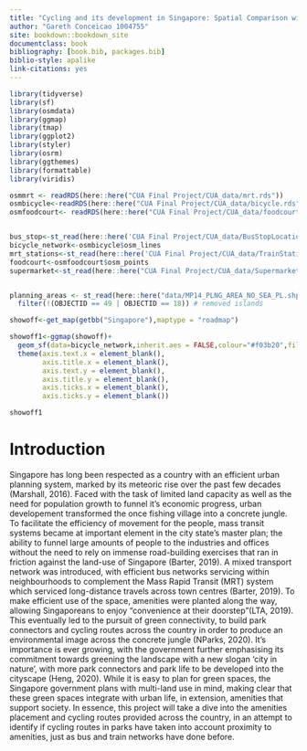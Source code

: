 ```yaml
--- 
title: "Cycling and its development in Singapore: Spatial Comparison with MRTs and Buses with respect to amenities"
author: "Gareth Conceicao 1004755"
site: bookdown::bookdown_site
documentclass: book
bibliography: [book.bib, packages.bib]
biblio-style: apalike
link-citations: yes
---
```

```r
library(tidyverse)
library(sf)
library(osmdata)
library(ggmap)
library(tmap)
library(ggplot2)
library(styler)
library(osrm)
library(ggthemes)
library(formattable)
library(viridis)

osmmrt <- readRDS(here::here("CUA Final Project/CUA_data/mrt.rds"))
osmbicycle<-readRDS(here::here("CUA Final Project/CUA_data/bicycle.rds"))
osmfoodcourt<- readRDS(here::here("CUA Final Project/CUA_data/foodcourt.rds"))


bus_stop<-st_read(here::here('CUA Final Project/CUA_data/BusStopLocation_Jan2020/BusStop.shp'))
bicycle_network<-osmbicycle$osm_lines
mrt_stations<-st_read(here::here('CUA Final Project/CUA_data/TrainStation_Jan2020/MRTLRTStnPtt.shp'))
foodcourt<-osmfoodcourt$osm_points
supermarket<-st_read(here::here("CUA Final Project/CUA_data/Supermarkets/supermarkets-kml.kml"))


planning_areas <- st_read(here::here("data/MP14_PLNG_AREA_NO_SEA_PL.shp")) %>% 
  filter(!(OBJECTID == 49 | OBJECTID == 18)) # removed islands
```

```r
showoff<-get_map(getbb("Singapore"),maptype = "roadmap")

showoff1<-ggmap(showoff)+
  geom_sf(data=bicycle_network,inherit.aes = FALSE,colour="#f03b20",fill="Black",alpha=0.5,size=1,shape=2)+
  theme(axis.text.x = element_blank(),
        axis.title.x = element_blank(),
        axis.text.y = element_blank(),
        axis.title.y = element_blank(),
        axis.ticks.x = element_blank(),
        axis.ticks.y = element_blank())
```

```r
showoff1
```





# Introduction

Singapore has long been respected as a country with an efficient urban planning system, marked by its meteoric rise over the past few decades (Marshall, 2016). Faced with the task of limited land capacity as well as the need for population growth to funnel it's economic progress, urban developement transformed the once fishing village into a concrete jungle. To facilitate the efficiency of movement for the people, mass transit systems became at important element in the city state's master plan; the ability to funnel large amounts of people to the industries and offices without the need to rely on immense road-building exercises that ran in friction against the land-use of Singapore (Barter, 2019). A mixed transport network was introduced, with efficient bus networks servicing within neighbourhoods to complement the Mass Rapid Transit (MRT) system which serviced long-distance travels across town centres (Barter, 2019). To make efficient use of the space, amenities were planted along the way, allowing Singaporeans to enjoy "convenience at their doorstep"(LTA, 2019). This eventually led to the pursuit of green connectivity, to build park connectors and cycling routes across the country in order to produce an environmental image across the concrete jungle (NParks, 2020). It's importance is ever growing, with the government further emphasising its commitment towards greening the landscape with a new slogan 'city in nature', with more park connectors and park life to be developed into the cityscape (Heng, 2020). While it is easy to plan for green spaces, the Singapore government plans with multi-land use in mind, making clear that these green spaces integrate with urban life, in extension, amenities that support society. In essence, this project will take a dive into the amenities placement and cycling routes provided across the country, in  an attempt to identify if cycling routes in parks have taken into account proximity to amenities, just as bus and train networks have done before.
